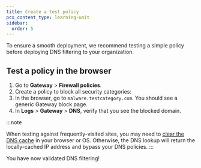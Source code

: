 ```yaml
---
title: Create a test policy
pcx_content_type: learning-unit
sidebar:
  order: 5
---
```



To ensure a smooth deployment, we recommend testing a simple policy before deploying DNS filtering to your organization.

## Test a policy in the browser

1. Go to **Gateway** > **Firewall policies**.
2. Create a policy to block all security categories: <Render file="gateway/policies/block-security-categories" product="cloudflare-one" />
3. In the browser, go to `malware.testcategory.com`. You should see a generic Gateway block page.
4. In **Logs** > **Gateway** > **DNS**, verify that you see the blocked domain.

:::note

When testing against frequently-visited sites, you may need to [clear the DNS cache](/cloudflare-one/policies/gateway/dns-policies/test-dns-filtering/#clear-dns-cache) in your browser or OS. Otherwise, the DNS lookup will return the locally-cached IP address and bypass your DNS policies.
:::

You have now validated DNS filtering!
